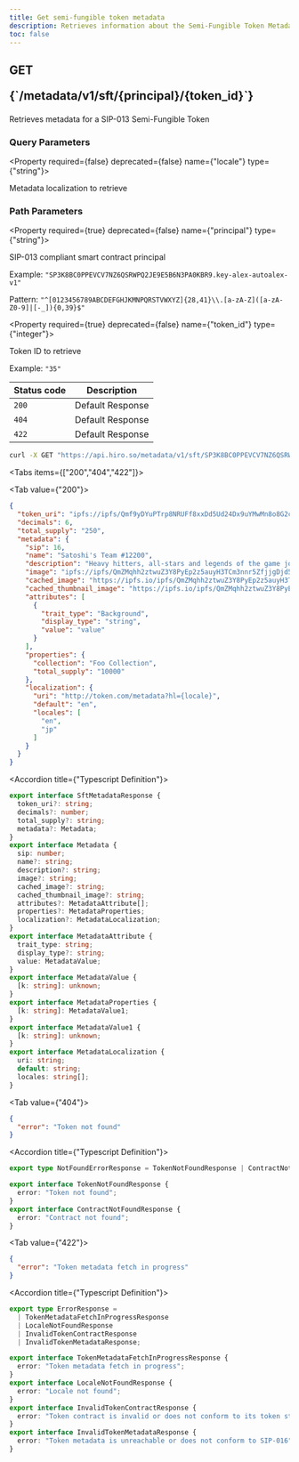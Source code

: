 ```yaml
---
title: Get semi-fungible token metadata
description: Retrieves information about the Semi-Fungible Token Metadata.
toc: false
---
```



<Root>

<API>

<div className='flex-1'>

<h2 className="not-prose mb-2 inline-flex items-center gap-3 font-mono">
  <div className="rounded-lg border px-1 py-0.5 text-xs font-medium border-green-400/50 bg-green-400/20 text-green-600 dark:text-green-400">
    GET
  </div>
  <p className="text-xs break-words overflow-hidden w-[95%]">{`/metadata/v1/sft/{principal}/{token_id}`}</p>
</h2>

Retrieves metadata for a SIP-013 Semi-Fungible Token

### Query Parameters

<Property required={false} deprecated={false} name={"locale"} type={"string"}>

Metadata localization to retrieve

</Property>

### Path Parameters

<Property required={true} deprecated={false} name={"principal"} type={"string"}>

SIP-013 compliant smart contract principal

<span>Example:  `"SP3K8BC0PPEVCV7NZ6QSRWPQ2JE9E5B6N3PA0KBR9.key-alex-autoalex-v1"`</span>

<span>Pattern:  `"^[0123456789ABCDEFGHJKMNPQRSTVWXYZ]{28,41}\\.[a-zA-Z]([a-zA-Z0-9]|[-_]){0,39}$"`</span>

</Property>

<Property required={true} deprecated={false} name={"token_id"} type={"integer"}>

Token ID to retrieve

<span>Example:  `"35"`</span>

</Property>

| Status code | Description |
| ----------- | ----------- |
| `200` | Default Response |
| `404` | Default Response |
| `422` | Default Response |

</div>

<APIExample>

```bash title="Terminal"
curl -X GET "https://api.hiro.so/metadata/v1/sft/SP3K8BC0PPEVCV7NZ6QSRWPQ2JE9E5B6N3PA0KBR9.key-alex-autoalex-v1/35"
```

<Tabs items={["200","404","422"]}>

<Tab value={"200"}>



```json title="Example Response"
{
  "token_uri": "ipfs://ipfs/Qmf9yDYuPTrp8NRUFf8xxDd5Ud24Dx9uYMwMn8o8G2cWPW/12200.json",
  "decimals": 6,
  "total_supply": "250",
  "metadata": {
    "sip": 16,
    "name": "Satoshi's Team #12200",
    "description": "Heavy hitters, all-stars and legends of the game join forces to create a collection of unique varsity jackets",
    "image": "ipfs://ipfs/QmZMqhh2ztwuZ3Y8PyEp2z5auyH3TCm3nnr5ZfjjgDjd5q/12199.png",
    "cached_image": "https://ipfs.io/ipfs/QmZMqhh2ztwuZ3Y8PyEp2z5auyH3TCm3nnr5ZfjjgDjd5q/12199.png",
    "cached_thumbnail_image": "https://ipfs.io/ipfs/QmZMqhh2ztwuZ3Y8PyEp2z5auyH3TCm3nnr5ZfjjgDjd5q/12199.png",
    "attributes": [
      {
        "trait_type": "Background",
        "display_type": "string",
        "value": "value"
      }
    ],
    "properties": {
      "collection": "Foo Collection",
      "total_supply": "10000"
    },
    "localization": {
      "uri": "http://token.com/metadata?hl={locale}",
      "default": "en",
      "locales": [
        "en",
        "jp"
      ]
    }
  }
}
```

<Accordions>

<Accordion title={"Typescript Definition"}>

```ts
export interface SftMetadataResponse {
  token_uri?: string;
  decimals?: number;
  total_supply?: string;
  metadata?: Metadata;
}
export interface Metadata {
  sip: number;
  name?: string;
  description?: string;
  image?: string;
  cached_image?: string;
  cached_thumbnail_image?: string;
  attributes?: MetadataAttribute[];
  properties?: MetadataProperties;
  localization?: MetadataLocalization;
}
export interface MetadataAttribute {
  trait_type: string;
  display_type?: string;
  value: MetadataValue;
}
export interface MetadataValue {
  [k: string]: unknown;
}
export interface MetadataProperties {
  [k: string]: MetadataValue1;
}
export interface MetadataValue1 {
  [k: string]: unknown;
}
export interface MetadataLocalization {
  uri: string;
  default: string;
  locales: string[];
}

```

</Accordion>

</Accordions>

</Tab>

<Tab value={"404"}>



```json title="Example Response"
{
  "error": "Token not found"
}
```

<Accordions>

<Accordion title={"Typescript Definition"}>

```ts
export type NotFoundErrorResponse = TokenNotFoundResponse | ContractNotFoundResponse;

export interface TokenNotFoundResponse {
  error: "Token not found";
}
export interface ContractNotFoundResponse {
  error: "Contract not found";
}

```

</Accordion>

</Accordions>

</Tab>

<Tab value={"422"}>



```json title="Example Response"
{
  "error": "Token metadata fetch in progress"
}
```

<Accordions>

<Accordion title={"Typescript Definition"}>

```ts
export type ErrorResponse =
  | TokenMetadataFetchInProgressResponse
  | LocaleNotFoundResponse
  | InvalidTokenContractResponse
  | InvalidTokenMetadataResponse;

export interface TokenMetadataFetchInProgressResponse {
  error: "Token metadata fetch in progress";
}
export interface LocaleNotFoundResponse {
  error: "Locale not found";
}
export interface InvalidTokenContractResponse {
  error: "Token contract is invalid or does not conform to its token standard";
}
export interface InvalidTokenMetadataResponse {
  error: "Token metadata is unreachable or does not conform to SIP-016";
}

```

</Accordion>

</Accordions>

</Tab>

</Tabs>

</APIExample>

</API>

</Root>
